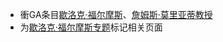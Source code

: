 
*衝GA条目[[歇洛克·福尔摩斯|歇洛克·福尔摩斯]]、[[詹姆斯·莫里亚蒂教授|詹姆斯·莫里亚蒂教授]]
*为[[WP:WikiProject_Sherlock_Holmes|歇洛克·福尔摩斯专题]]标记相关页面